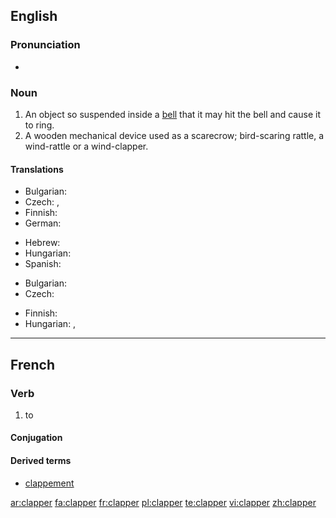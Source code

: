 ==English==

===Pronunciation===
* {{rhymes|æpə(r)}}

===Noun===
{{en-noun}}

# An object so suspended inside a [[bell]] that it may hit the bell and cause it to ring.
# A wooden mechanical device used as a scarecrow; bird-scaring rattle, a wind-rattle or a wind-clapper.

====Translations====
{{trans-top|the tongue of a bell}}
* Bulgarian: {{t+|bg|език|m}}
* Czech: {{t|cs|srdce zvonu}}, {{t+|cs|srdce}}
* Finnish: {{t|fi|kieli}}
* German: {{t+|de|Klöppel|m}}
{{trans-mid}}
* Hebrew: {{t+|he|ענבל|m|tr=inbal}}
* Hungarian: {{t|hu|harangnyelv}}
* Spanish: {{t+|es|badajo|m}}
{{trans-bottom}}

{{trans-top|rattle}}
* Bulgarian: {{t|bg|кречетало|n}}
* Czech: {{t|cs|řehtačka|f}}
{{trans-mid}}
* Finnish: {{t|fi|räikkä}}
* Hungarian: {{t|hu|kereplő}}, {{t-|hu|szélkelep}}
{{trans-bottom}}
----

==French==

===Verb===
{{fr-verb}}

# to {{rfdef}}

====Conjugation====
{{fr-conj-er|clapp|avoir}}

====Derived terms====
*[[clappement]]

[[ar:clapper]]
[[fa:clapper]]
[[fr:clapper]]
[[pl:clapper]]
[[te:clapper]]
[[vi:clapper]]
[[zh:clapper]]